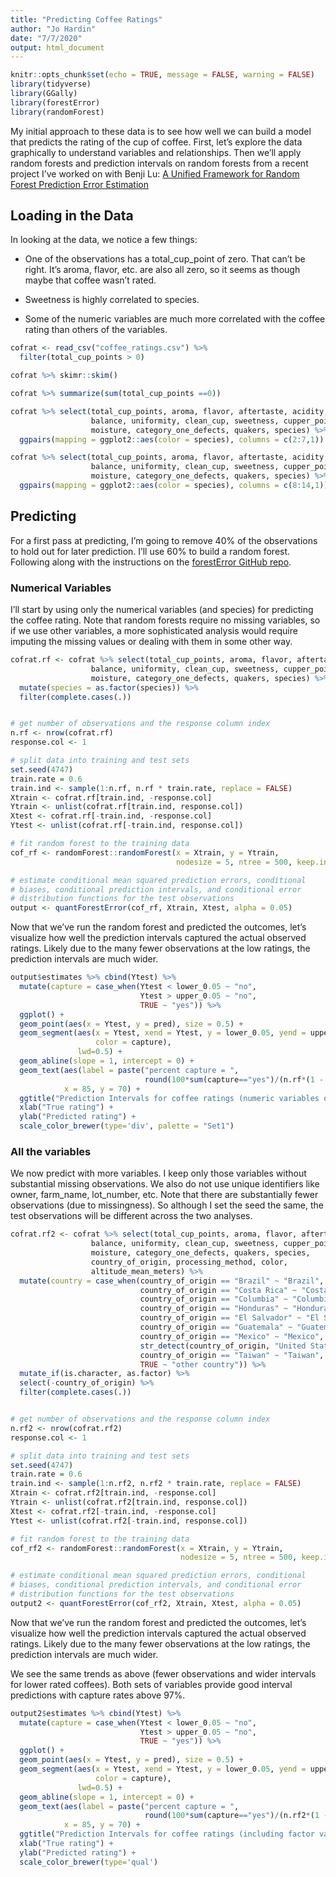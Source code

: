 ```yaml
---
title: "Predicting Coffee Ratings"
author: "Jo Hardin"
date: "7/7/2020"
output: html_document
---
```


```r
knitr::opts_chunk$set(echo = TRUE, message = FALSE, warning = FALSE)
library(tidyverse)
library(GGally)
library(forestError)
library(randomForest)
```

My initial approach to these data is to see how well we can build a model that predicts the rating of the cup of coffee.  First, let's explore the data graphically to understand variables and relationships.  Then we'll apply random forests and prediction intervals on random forests from a recent project I've worked on with Benji Lu: [A Unified Framework for Random Forest Prediction Error Estimation](https://arxiv.org/abs/1912.07435)

## Loading in the Data

In looking at the data, we notice a few things: 

* One of the observations has a total_cup_point of zero.  That can't be right.  It's aroma, flavor, etc. are also all zero, so it seems as though maybe that coffee wasn't rated.  

* Sweetness is highly correlated to species.

* Some of the numeric variables are much more correlated with the coffee rating than others of the variables.

```r
cofrat <- read_csv("coffee_ratings.csv") %>%
  filter(total_cup_points > 0)
```

```r
cofrat %>% skimr::skim()

cofrat %>% summarize(sum(total_cup_points ==0))
```


```r
cofrat %>% select(total_cup_points, aroma, flavor, aftertaste, acidity, body,
                  balance, uniformity, clean_cup, sweetness, cupper_points, 
                  moisture, category_one_defects, quakers, species) %>%
  ggpairs(mapping = ggplot2::aes(color = species), columns = c(2:7,1)) 

cofrat %>% select(total_cup_points, aroma, flavor, aftertaste, acidity, body,
                  balance, uniformity, clean_cup, sweetness, cupper_points, 
                  moisture, category_one_defects, quakers, species) %>%
  ggpairs(mapping = ggplot2::aes(color = species), columns = c(8:14,1)) 

```


## Predicting

For a first pass at predicting, I'm going to remove 40% of the observations to hold out for later prediction.  I'll use 60% to build a random forest.  Following along with the instructions on the [forestError GitHub repo](https://github.com/benjilu/forestError).

###  Numerical Variables

I'll start by using only the numerical variables (and species) for predicting the coffee rating.  Note that random forests require no missing variables, so if we use other variables, a more sophisticated analysis would require imputing the missing values or dealing with them in some other way.

```r
cofrat.rf <- cofrat %>% select(total_cup_points, aroma, flavor, aftertaste, acidity, body,
                  balance, uniformity, clean_cup, sweetness, cupper_points, 
                  moisture, category_one_defects, quakers, species) %>%
  mutate(species = as.factor(species)) %>%
  filter(complete.cases(.))


# get number of observations and the response column index
n.rf <- nrow(cofrat.rf)
response.col <- 1

# split data into training and test sets
set.seed(4747)
train.rate = 0.6
train.ind <- sample(1:n.rf, n.rf * train.rate, replace = FALSE)
Xtrain <- cofrat.rf[train.ind, -response.col]
Ytrain <- unlist(cofrat.rf[train.ind, response.col])
Xtest <- cofrat.rf[-train.ind, -response.col]
Ytest <- unlist(cofrat.rf[-train.ind, response.col])

# fit random forest to the training data
cof_rf <- randomForest::randomForest(x = Xtrain, y = Ytrain, 
                                     nodesize = 5, ntree = 500, keep.inbag = TRUE)

# estimate conditional mean squared prediction errors, conditional
# biases, conditional prediction intervals, and conditional error
# distribution functions for the test observations
output <- quantForestError(cof_rf, Xtrain, Xtest, alpha = 0.05)
```


Now that we've run the random forest and predicted the outcomes, let's visualize how well the prediction intervals captured the actual observed ratings.  Likely due to the many fewer observations at the low ratings, the prediction intervals are much wider.  

```r
output$estimates %>% cbind(Ytest) %>%
  mutate(capture = case_when(Ytest < lower_0.05 ~ "no",
                             Ytest > upper_0.05 ~ "no",
                             TRUE ~ "yes")) %>%
  ggplot() +
  geom_point(aes(x = Ytest, y = pred), size = 0.5) +
  geom_segment(aes(x = Ytest, xend = Ytest, y = lower_0.05, yend = upper_0.05, 
                   color = capture),
               lwd=0.5) + 
  geom_abline(slope = 1, intercept = 0) +
  geom_text(aes(label = paste("percent capture = ",  
                              round(100*sum(capture=="yes")/(n.rf*(1 - train.rate)),2))), 
            x = 85, y = 70) +
  ggtitle("Prediction Intervals for coffee ratings (numeric variables only)") +
  xlab("True rating") +
  ylab("Predicted rating") +
  scale_color_brewer(type='div', palette = "Set1")
```




### All the variables

We now predict with more variables.  I keep only those variables without substantial missing observations.  We also do not use unique identifiers like owner, farm_name, lot_number, etc.  Note that there are substantially fewer observations (due to missingness).  So although I set the seed the same, the test observations will be different across the two analyses.

```r
cofrat.rf2 <- cofrat %>% select(total_cup_points, aroma, flavor, aftertaste, acidity, body,
                  balance, uniformity, clean_cup, sweetness, cupper_points, 
                  moisture, category_one_defects, quakers, species,
                  country_of_origin, processing_method, color, 
                  altitude_mean_meters) %>%
  mutate(country = case_when(country_of_origin == "Brazil" ~ "Brazil",
                             country_of_origin == "Costa Rica" ~ "Costa Rica",
                             country_of_origin == "Columbia" ~ "Columbia",
                             country_of_origin == "Honduras" ~ "Honduras",
                             country_of_origin == "El Salvador" ~ "El Salvador",
                             country_of_origin == "Guatemala" ~ "Guatemala",
                             country_of_origin == "Mexico" ~ "Mexico",
                             str_detect(country_of_origin, "United States") ~ "United States",
                             country_of_origin == "Taiwan" ~ "Taiwan",
                             TRUE ~ "other country")) %>%
  mutate_if(is.character, as.factor) %>%
  select(-country_of_origin) %>%
  filter(complete.cases(.))


# get number of observations and the response column index
n.rf2 <- nrow(cofrat.rf2)
response.col <- 1

# split data into training and test sets
set.seed(4747)
train.rate = 0.6
train.ind <- sample(1:n.rf2, n.rf2 * train.rate, replace = FALSE)
Xtrain <- cofrat.rf2[train.ind, -response.col]
Ytrain <- unlist(cofrat.rf2[train.ind, response.col])
Xtest <- cofrat.rf2[-train.ind, -response.col]
Ytest <- unlist(cofrat.rf2[-train.ind, response.col])

# fit random forest to the training data
cof_rf2 <- randomForest::randomForest(x = Xtrain, y = Ytrain, 
                                      nodesize = 5, ntree = 500, keep.inbag = TRUE)

# estimate conditional mean squared prediction errors, conditional
# biases, conditional prediction intervals, and conditional error
# distribution functions for the test observations
output2 <- quantForestError(cof_rf2, Xtrain, Xtest, alpha = 0.05)
```


Now that we've run the random forest and predicted the outcomes, let's visualize how well the prediction intervals captured the actual observed ratings.  Likely due to the many fewer observations at the low ratings, the prediction intervals are much wider.  

We see the same trends as above (fewer observations and wider intervals for lower rated coffees).  Both sets of variables provide good interval predictions with capture rates above 97%.

```r
output2$estimates %>% cbind(Ytest) %>%
  mutate(capture = case_when(Ytest < lower_0.05 ~ "no",
                             Ytest > upper_0.05 ~ "no",
                             TRUE ~ "yes")) %>%
  ggplot() +
  geom_point(aes(x = Ytest, y = pred), size = 0.5) +
  geom_segment(aes(x = Ytest, xend = Ytest, y = lower_0.05, yend = upper_0.05, 
                   color = capture),
               lwd=0.5) + 
  geom_abline(slope = 1, intercept = 0) +
  geom_text(aes(label = paste("percent capture = ",  
                              round(100*sum(capture=="yes")/(n.rf2*(1 - train.rate)),2))), 
            x = 85, y = 70) +
  ggtitle("Prediction Intervals for coffee ratings (including factor variables)") +
  xlab("True rating") +
  ylab("Predicted rating") +
  scale_color_brewer(type='qual')
```



